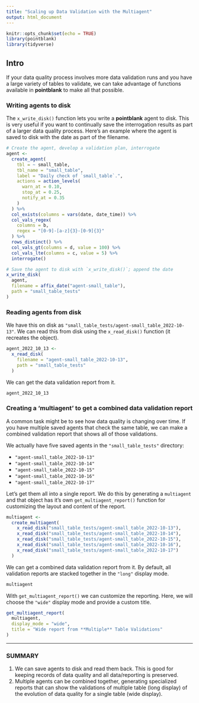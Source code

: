 ```yaml
---
title: "Scaling up Data Validation with the Multiagent"
output: html_document
---
```


```r
knitr::opts_chunk$set(echo = TRUE)
library(pointblank)
library(tidyverse)
```

## Intro

If your data quality process involves more data validation runs and you have a large variety of tables to validate, we can take advantage of functions available in **pointblank** to make all that possible.

### Writing agents to disk

The `x_write_disk()` function lets you write a **pointblank** agent to disk. This is very useful if you want to continually save the interrogation results as part of a larger data quality process. Here's an example where the agent is saved to disk with the date as part of the filename.

```r

# Create the agent, develop a validation plan, interrogate
agent <-
  create_agent(
    tbl = ~ small_table,
    tbl_name = "small_table",
    label = "Daily check of `small_table`.",
    actions = action_levels(
      warn_at = 0.10,
      stop_at = 0.25,
      notify_at = 0.35
    )
  ) %>%
  col_exists(columns = vars(date, date_time)) %>%
  col_vals_regex(
    columns = b,
    regex = "[0-9]-[a-z]{3}-[0-9]{3}"
  ) %>%
  rows_distinct() %>%
  col_vals_gt(columns = d, value = 100) %>%
  col_vals_lte(columns = c, value = 5) %>%
  interrogate()

# Save the agent to disk with `x_write_disk()`; append the date
x_write_disk(
  agent,
  filename = affix_date("agent-small_table"),
  path = "small_table_tests"
)
```

### Reading agents from disk

We have this on disk as `"small_table_tests/agent-small_table_2022-10-13"`. We can read this from disk using the `x_read_disk()` function (it recreates the object).

```r
agent_2022_10_13 <- 
  x_read_disk(
    filename = "agent-small_table_2022-10-13",
    path = "small_table_tests"
  )
```

We can get the data validation report from it.

```r
agent_2022_10_13
```

### Creating a 'multiagent' to get a combined data validation report

A common task might be to see how data quality is changing over time. If you have multiple saved agents that check the same table, we can make a combined validation report that shows all of those validations.

We actually have five saved agents in the `"small_table_tests"` directory:

- `"agent-small_table_2022-10-13"`
- `"agent-small_table_2022-10-14"`
- `"agent-small_table_2022-10-15"`
- `"agent-small_table_2022-10-16"`
- `"agent-small_table_2022-10-17"`

Let's get them all into a single report. We do this by generating a `multiagent` and that object has it's own `get_multiagent_report()` function for customizing the layout and content of the report.


```r
multiagent <- 
  create_multiagent(
    x_read_disk("small_table_tests/agent-small_table_2022-10-13"),
    x_read_disk("small_table_tests/agent-small_table_2022-10-14"),
    x_read_disk("small_table_tests/agent-small_table_2022-10-15"),
    x_read_disk("small_table_tests/agent-small_table_2022-10-16"),
    x_read_disk("small_table_tests/agent-small_table_2022-10-17")
  )
```

We can get a combined data validation report from it. By default, all validation reports are stacked together in the `"long"` display mode.

```r
multiagent
```

With `get_multiagent_report()` we can customize the reporting. Here, we will choose the `"wide"` display mode and provide a custom title.

```r
get_multiagent_report(
  multiagent,
  display_mode = "wide",
  title = "Wide report from **Multiple** Table Validations"
)
```

------

### SUMMARY

1. We can save agents to disk and read them back. This is good for keeping records of data quality and all data/reporting is preserved.
2. Multiple agents can be combined together, generating specialized reports that can show the validations of multiple table (long display) of the evolution of data quality for a single table (wide display).
